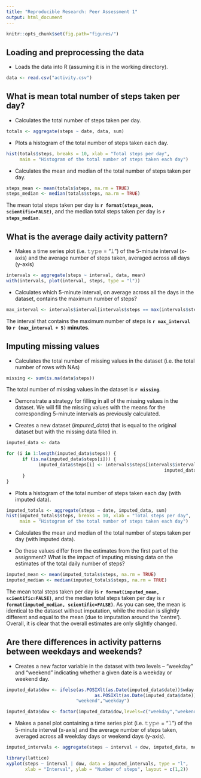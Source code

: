```yaml
---
title: "Reproducible Research: Peer Assessment 1"
output: html_document
---
```



```r
knitr::opts_chunk$set(fig.path="figures/")
```


## Loading and preprocessing the data

- Loads the data into R (assuming it is in the working directory).


```r
data <- read.csv("activity.csv")
```


## What is mean total number of steps taken per day?


- Calculates the total number of steps taken per day.


```r
totals <- aggregate(steps ~ date, data, sum)
```


- Plots a histogram of the total number of steps taken each day.


```r
hist(totals$steps, breaks = 10, xlab = "Total steps per day",
     main = "Histogram of the total number of steps taken each day")
```


- Calculates the mean and median of the total number of steps taken per day.


```r
steps_mean <- mean(totals$steps, na.rm = TRUE)
steps_median <- median(totals$steps, na.rm = TRUE)
```


The mean total steps taken per day is **`r format(steps_mean, scientific=FALSE)`**, and the median total steps taken per day is **`r steps_median`**.


## What is the average daily activity pattern?


- Makes a time series plot (i.e. 𝚝𝚢𝚙𝚎 = "𝚕") of the 5-minute interval (x-axis) and the average number of steps taken, averaged across all days (y-axis)


```r
intervals <- aggregate(steps ~ interval, data, mean)
with(intervals, plot(interval, steps, type = "l"))
```


- Calculates which 5-minute interval, on average across all the days in the dataset, contains the maximum number of steps?


```r
max_interval <- intervals$interval[intervals$steps == max(intervals$steps, na.rm = TRUE)]
```


The interval that contains the maximum number of steps is **`r max_interval` to `r (max_interval + 5)` minutes**.


## Imputing missing values


- Calculates the total number of missing values in the dataset (i.e. the total number of rows with NAs)


```r
missing <- sum(is.na(data$steps))
```


The total number of missing values in the dataset is **`r missing`**.


- Demonstrate a strategy for filling in all of the missing values in the dataset. We will fill the missing values with the means for the corresponding 5-minute intervals as previously calculated.


- Creates a new dataset (*imputed_data*) that is equal to the original dataset but with the missing data filled in.


```r
imputed_data <- data

for (i in 1:length(imputed_data$steps)) {
      if (is.na(imputed_data$steps[i])) {
            imputed_data$steps[i] <- intervals$steps[intervals$interval ==
                                                           imputed_data$interval[i]]
      }
}
```


- Plots a histogram of the total number of steps taken each day (with imputed data).


```r
imputed_totals <- aggregate(steps ~ date, imputed_data, sum)
hist(imputed_totals$steps, breaks = 10, xlab = "Total steps per day",
     main = "Histogram of the total number of steps taken each day")
```


- Calculates the mean and median of the total number of steps taken per day (with imputed data).

- Do these values differ from the estimates from the first part of the assignment? What is the impact of imputing missing data on the estimates of the total daily number of steps?


```r
imputed_mean <- mean(imputed_totals$steps, na.rm = TRUE)
imputed_median <- median(imputed_totals$steps, na.rm = TRUE)
```


The mean total steps taken per day is **`r format(imputed_mean, scientific=FALSE)`**, and the median total steps taken per day is **`r format(imputed_median, scientific=FALSE)`**. As you can see, the mean is identical to the dataset without imputation, while the median is slightly different and equal to the mean (due to imputation around the 'centre'). Overall, it is clear that the overall estimates are only slightly changed.


## Are there differences in activity patterns between weekdays and weekends?


- Creates a new factor variable in the dataset with two levels – “weekday” and “weekend” indicating whether a given date is a weekday or weekend day.


```r
imputed_data$dow <- ifelse(as.POSIXlt(as.Date(imputed_data$date))$wday == 0 |
                                 as.POSIXlt(as.Date(imputed_data$date))$wday == 6,
                          "weekend","weekday")

imputed_data$dow <- factor(imputed_data$dow,levels=c("weekday","weekend"))
```


- Makes a panel plot containing a time series plot (i.e. 𝚝𝚢𝚙𝚎 = "𝚕") of the 5-minute interval (x-axis) and the average number of steps taken, averaged across all weekday days or weekend days (y-axis).


```r
imputed_intervals <- aggregate(steps ~ interval + dow, imputed_data, mean)

library(lattice)
xyplot(steps ~ interval | dow, data = imputed_intervals, type = "l",
       xlab = "Interval", ylab = "Number of steps", layout = c(1,2))
```
